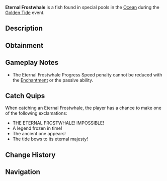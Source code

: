 {{FishInfobox
|image          = Eternal Frostwhale.png
|rarity         = Limited
|event          = Golden Tide
|sea            = First Sea
|location       = [[Golden Tide]]
|sublocation    = 
|sources        = Fishing Rod
|radar_location = 
|prog_speed     = +120
|xp             = 8000
|weather        = 
|time           = 
|season         = 
|bait           = Shark Head
|base_weight    = 1500
|base_value     = 12000
|weight_range   = 500
|base_chance    = 0.01
|base_resil     = 3
}}
'''Eternal Frostwhale''' is a {{Rarity|Limited}} fish found in special pools in the [[Ocean]] during the [[Golden Tide]] event.

== Description ==
{{Description|An ancient behemoth that emerges only during the Golden Tide, its crystalline body seemming to contain an entire frozen cosmos. This legendary creature is said to have witnessed countless celebrations, its presence marking truly special occasions.|Bestiary Entry}}

== Obtainment ==
{{Fish Availability|
Golden Tide
|top_rods      = 
Leviathan's Fang Rod\38326.86\207475.29;
Free Spirit Rod\31593.93\201836.13;
Trident Rod\31293.98\199919.9;
Ethereal Prism Rod\25760.87\112486.67;
No-Life Rod\25645.01\142287.7;
Resourceful Rod\19822.63\92899.16;
Destiny Rod\20862.25\104942.29;
Heaven's Rod\19585.78\103278.54;
Azure Of Lagoon\20396.52\122581.53;
Zeus Rod\20584.42\105434.11;
Abyssal Specter Rod\19787.43\102860.54;
Seraphic Rod\24850.43\115564.49;
Rod Of The Forgotten Fang\23337.43\113981.94;
Challenger's Rod\22514.06\113194.14;
Rod Of The Depths\21023.15\109259.09;
Rod Of The Exalted One\20635.83\107825.72;
Verdant Shear Rod\20156.65\105655.98;
Blazebringer Rod\19503.19\100236.9;
Depthseeker Rod\18508.38\99359.29;
Avalanche Rod\16684.8\89764.09;
Volcanic Rod\16020.26\83187.38;
Steady Rod\5441.29\34270.34
|recommended   = Trident Rod
}}

== Gameplay Notes ==
* The Eternal Frostwhale Progress Speed penalty cannot be reduced with the {{Enchantment|Steady}} [[Enchantment]] or the {{Item|Tempest Rod}} passive ability.

== Catch Quips ==
When catching an Eternal Frostwhale, the player has a chance to make one of the following exclamations:
* THE ETERNAL FROSTWHALE! IMPOSSIBLE!
* A legend frozen in time!
* The ancient one appears!
* The tide bows to its eternal majesty!

== Change History ==
{{Change History|{{subst:Current Version}}}}

== Navigation ==
{{Fish Navbox|Golden Tide}}